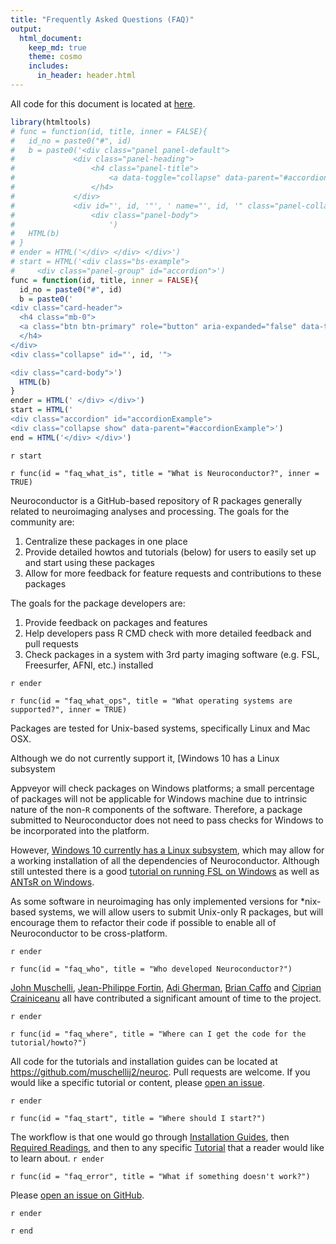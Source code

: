 ```yaml
---
title: "Frequently Asked Questions (FAQ)"
output: 
  html_document:
    keep_md: true
    theme: cosmo
    includes:
      in_header: header.html   
---
```



<link rel="stylesheet" href="https://stackpath.bootstrapcdn.com/bootstrap/4.1.3/css/bootstrap.min.css" integrity="sha384-MCw98/SFnGE8fJT3GXwEOngsV7Zt27NXFoaoApmYm81iuXoPkFOJwJ8ERdknLPMO" crossorigin="anonymous">
<script src="https://stackpath.bootstrapcdn.com/bootstrap/4.1.3/js/bootstrap.min.js" integrity="sha384-ChfqqxuZUCnJSK3+MXmPNIyE6ZbWh2IMqE241rYiqJxyMiZ6OW/JmZQ5stwEULTy" crossorigin="anonymous"></script>


All code for this document is located at [here](https://raw.githubusercontent.com/muschellij2/neuroc/master/faq/index.R).


```r
library(htmltools)
# func = function(id, title, inner = FALSE){
#   id_no = paste0("#", id)
#   b = paste0('<div class="panel panel-default">
#             <div class="panel-heading">
#                 <h4 class="panel-title">
#                     <a data-toggle="collapse" data-parent="#accordion" href="', id_no, '">', title, '</a>
#                 </h4>
#             </div>
#             <div id="', id, '"', ' name="', id, '" class="panel-collapse collapse ', ifelse(inner, "in", ""), '">
#                 <div class="panel-body">
#                     ')
#   HTML(b)
# }
# ender = HTML('</div> </div> </div>')
# start = HTML('<div class="bs-example">
#     <div class="panel-group" id="accordion">')
func = function(id, title, inner = FALSE){
  id_no = paste0("#", id)
  b = paste0('
<div class="card-header">
  <h4 class="mb-0">
  <a class="btn btn-primary" role="button" aria-expanded="false" data-toggle="collapse" href="', id_no, '">', title, '</a>
  </h4>
</div>
<div class="collapse" id="', id, '">

<div class="card-body">')
  HTML(b)
}
ender = HTML(' </div> </div>')
start = HTML('
<div class="accordion" id="accordionExample">
<div class="collapse show" data-parent="#accordionExample">')
end = HTML('</div> </div>')
```


`r start`

`r func(id = "faq_what_is", title = "What is Neuroconductor?", inner = TRUE)`

<!-- ## What is Neuroconductor? -->

Neuroconductor is a GitHub-based repository of R packages generally related to neuroimaging analyses and processing.  The goals for the community are:

1.  Centralize these packages in one place
2.  Provide detailed howtos and tutorials (below) for users to easily set up and start using these packages
3.  Allow for more feedback for feature requests and contributions to these packages

The goals for the package developers are:

1. Provide feedback on packages and features
2. Help developers pass R CMD check with more detailed feedback and pull requests
3. Check packages in a system with 3rd party imaging software (e.g. FSL, Freesurfer, AFNI, etc.) installed

`r ender`

`r func(id = "faq_what_ops", title = "What operating systems are supported?", inner = TRUE)`

Packages are tested for Unix-based systems, specifically Linux and Mac OSX. 

Although we do not currently support it, [Windows 10 has a Linux subsystem 

Appveyor will check packages on Windows platforms; a small percentage of packages will not be applicable for Windows machine due to intrinsic nature of the non-`R` components of the software.  Therefore, a package submitted to Neuroconductor does not need to pass checks for Windows to be incorporated into the platform.  

However, [Windows 10 currently has a Linux subsystem](https://msdn.microsoft.com/en-us/commandline/wsl/install_guide), which may allow for a working installation of all the dependencies of Neuroconductor.   Although still untested there is a good [tutorial on running FSL on Windows](http://www.nemotos.net/?p=1481) as well as [ANTsR on Windows](https://github.com/stnava/ANTsR/wiki/Installing-ANTsR-in-Windows-10-(along-with-FSL,-Rstudio,-Freesurfer,-etc)).  


As some software in neuroimaging has only implemented versions for *nix-based systems, we will allow users to submit Unix-only R packages, but will encourage them to refactor their code if possible to enable all of Neuroconductor to be cross-platform.


`r ender`


`r func(id = "faq_who", title = "Who developed Neuroconductor?")`

<!-- ## Who developed Neuroconductor? -->

[John Muschelli](http://johnmuschelli.com/), [Jean-Philippe Fortin](https://jfortinbiostats.com/), [Adi Gherman](http://www.jhsph.edu/faculty/directory/profile/3326/adrian-gherman), [Brian Caffo](http://www.bcaffo.com/) and [Ciprian Crainiceanu](http://www.biostat.jhsph.edu/~ccrainic/) all have contributed a significant amount of time to the project.

`r ender`

`r func(id = "faq_where", title = "Where can I get the code for the tutorial/howto?")`

<!-- ## Where can I get the code for the tutorial/howto? -->

All code for the tutorials and installation guides can be located at [https://github.com/muschellij2/neuroc](https://github.com/muschellij2/neuroc).  Pull requests are welcome.   If you would like a specific tutorial or content, please [open an issue](https://github.com/muschellij2/neuroc/issues).  

`r ender`


`r func(id = "faq_start", title = "Where should I start?")`

<!-- ## Where should I start? -->

The workflow is that one would go through [Installation Guides](../index.html), then [Required Readings](../index.html), and then to any specific [Tutorial](../index.html) that a reader would like to learn about. 
`r ender`


`r func(id = "faq_error", title = "What if something doesn't work?")`

Please [open an issue on GitHub](https://github.com/muschellij2/neuroc/issues).  

`r ender`


`r end`
<!-- ## What if something doesn't work? -->

